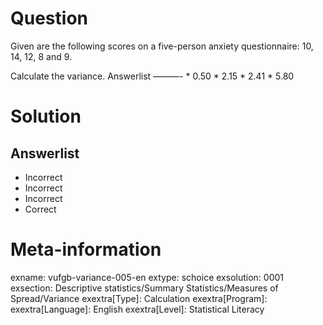 Question
========

Given are the following scores on a five-person anxiety questionnaire: 10, 14, 12, 8 and 9.

Calculate the variance. 
Answerlist
----------
* 0.50
* 2.15
* 2.41
* 5.80

Solution
========

Answerlist
----------
* Incorrect
* Incorrect
* Incorrect
* Correct

Meta-information
================
exname: vufgb-variance-005-en
extype: schoice
exsolution: 0001
exsection: Descriptive statistics/Summary Statistics/Measures of Spread/Variance
exextra[Type]: Calculation
exextra[Program]: 
exextra[Language]: English
exextra[Level]: Statistical Literacy
